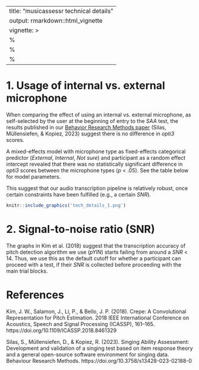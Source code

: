 


---
title: "musicassessr technical details"
output: rmarkdown::html_vignette
vignette: >
  %\VignetteIndexEntry{musicassessr technical details}
  %\VignetteEngine{knitr::rmarkdown}
  %\VignetteEncoding{UTF-8}
---


# 1. Usage of internal vs. external microphone

When comparing the effect of using an internal vs. external microphone, as self-selected by the user at the beginning of entry to the *SAA* test, the results published in our [Behavior Research Methods paper](https://link.springer.com/article/10.3758/s13428-023-02188-0) (Silas, Müllensiefen, & Kopiez, 2023) suggest there is no difference in *opti3* scores.

A mixed-effects model with microphone type as fixed-effects categorical predictor (*External*, *Internal*, *Not sure*) and participant as a random effect intercept revealed that there was no statistically significant difference in *opti3* scores between the microphone types (*p* < .05). See the table below for model parameters.

This suggest that our audio transcription pipeline is relatively robust, once certain constraints have been fulfilled (e.g., a certain *SNR*).

```r

knitr::include_graphics('tech_details_1.png')

```


# 2. Signal-to-noise ratio (SNR)

The graphs in Kim et al. (2018) suggest that the transcription accuracy of pitch detection algorithm we use (*pYIN*) starts failing from around a *SNR* < 14. Thus, we use this as the default cutoff for whether a participant can proceed with a test, if their *SNR* is collected before proceeding with the main trial blocks.

# References

Kim, J. W., Salamon, J., Li, P., & Bello, J. P. (2018). Crepe: A Convolutional Representation for Pitch Estimation. 2018 IEEE International Conference on Acoustics, Speech and Signal Processing (ICASSP), 161–165. https://doi.org/10.1109/ICASSP.2018.8461329

Silas, S., Müllensiefen, D., & Kopiez, R. (2023). Singing Ability Assessment: Development and validation of a singing test based on item response theory and a general open-source software environment for singing data. Behaviour Research Methods. https://doi.org/10.3758/s13428-023-02188-0
